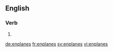 
==English==

===Verb===
{{head|en|verb form}}

# {{en-third-person singular of|enplane}}

[[de:enplanes]]
[[fr:enplanes]]
[[sv:enplanes]]
[[vi:enplanes]]